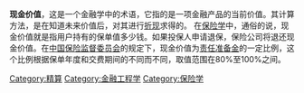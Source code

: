 '''现金价值'''，这是一个金融学中的术语，它指的是一项金融产品的当前价值。其计算方法，是在知道未来价值后，对其进行[[折现|折现]]求得的。
在[[保险学|保险学]]中，通俗的说，现金价值就是指用户持有的保单值多少钱。如果投保人申请退保，保险公司将退还现金价值。在[[中国保险监督委员会|中国保险监督委员会]]的规定下，现金价值为[[责任准备金|责任准备金]]的一定比例，这个比例根据保单年度和交费期间的不同而不同，取值范围在80%至100%之间。
{{Statistics-stub}}

[[Category:精算|Category:精算]]
[[Category:金融工程学|Category:金融工程学]]
[[Category:保险学|Category:保险学]]
